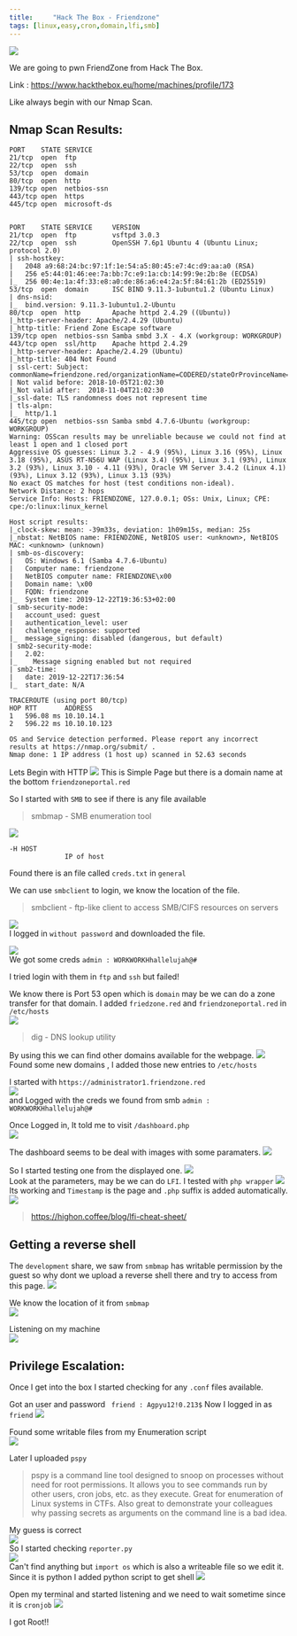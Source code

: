 ```yaml
---
title:     "Hack The Box - Friendzone"
tags: [linux,easy,cron,domain,lfi,smb]
---
```


![](https://raw.githubusercontent.com/ghostbyt3/ghostbyt3.github.io/master/public/static/images/htb-friendzone/1.png)

We are going to pwn FriendZone from Hack The Box.

Link : <https://www.hackthebox.eu/home/machines/profile/173>


Like always begin with our Nmap Scan.

## Nmap Scan Results:

```
PORT    STATE SERVICE
21/tcp  open  ftp
22/tcp  open  ssh
53/tcp  open  domain
80/tcp  open  http
139/tcp open  netbios-ssn
443/tcp open  https
445/tcp open  microsoft-ds


PORT    STATE SERVICE     VERSION
21/tcp  open  ftp         vsftpd 3.0.3
22/tcp  open  ssh         OpenSSH 7.6p1 Ubuntu 4 (Ubuntu Linux; protocol 2.0)
| ssh-hostkey: 
|   2048 a9:68:24:bc:97:1f:1e:54:a5:80:45:e7:4c:d9:aa:a0 (RSA)
|   256 e5:44:01:46:ee:7a:bb:7c:e9:1a:cb:14:99:9e:2b:8e (ECDSA)
|_  256 00:4e:1a:4f:33:e8:a0:de:86:a6:e4:2a:5f:84:61:2b (ED25519)
53/tcp  open  domain      ISC BIND 9.11.3-1ubuntu1.2 (Ubuntu Linux)
| dns-nsid: 
|_  bind.version: 9.11.3-1ubuntu1.2-Ubuntu
80/tcp  open  http        Apache httpd 2.4.29 ((Ubuntu))
|_http-server-header: Apache/2.4.29 (Ubuntu)
|_http-title: Friend Zone Escape software
139/tcp open  netbios-ssn Samba smbd 3.X - 4.X (workgroup: WORKGROUP)
443/tcp open  ssl/http    Apache httpd 2.4.29
|_http-server-header: Apache/2.4.29 (Ubuntu)
|_http-title: 404 Not Found
| ssl-cert: Subject: commonName=friendzone.red/organizationName=CODERED/stateOrProvinceName=CODERED/countryName=JO
| Not valid before: 2018-10-05T21:02:30
|_Not valid after:  2018-11-04T21:02:30
|_ssl-date: TLS randomness does not represent time
| tls-alpn: 
|_  http/1.1
445/tcp open  netbios-ssn Samba smbd 4.7.6-Ubuntu (workgroup: WORKGROUP)
Warning: OSScan results may be unreliable because we could not find at least 1 open and 1 closed port
Aggressive OS guesses: Linux 3.2 - 4.9 (95%), Linux 3.16 (95%), Linux 3.18 (95%), ASUS RT-N56U WAP (Linux 3.4) (95%), Linux 3.1 (93%), Linux 3.2 (93%), Linux 3.10 - 4.11 (93%), Oracle VM Server 3.4.2 (Linux 4.1) (93%), Linux 3.12 (93%), Linux 3.13 (93%)
No exact OS matches for host (test conditions non-ideal).
Network Distance: 2 hops
Service Info: Hosts: FRIENDZONE, 127.0.0.1; OSs: Unix, Linux; CPE: cpe:/o:linux:linux_kernel

Host script results:
|_clock-skew: mean: -39m33s, deviation: 1h09m15s, median: 25s
|_nbstat: NetBIOS name: FRIENDZONE, NetBIOS user: <unknown>, NetBIOS MAC: <unknown> (unknown)
| smb-os-discovery: 
|   OS: Windows 6.1 (Samba 4.7.6-Ubuntu)
|   Computer name: friendzone
|   NetBIOS computer name: FRIENDZONE\x00
|   Domain name: \x00
|   FQDN: friendzone
|_  System time: 2019-12-22T19:36:53+02:00
| smb-security-mode: 
|   account_used: guest
|   authentication_level: user
|   challenge_response: supported
|_  message_signing: disabled (dangerous, but default)
| smb2-security-mode: 
|   2.02: 
|_    Message signing enabled but not required
| smb2-time: 
|   date: 2019-12-22T17:36:54
|_  start_date: N/A

TRACEROUTE (using port 80/tcp)
HOP RTT       ADDRESS
1   596.08 ms 10.10.14.1
2   596.22 ms 10.10.10.123

OS and Service detection performed. Please report any incorrect results at https://nmap.org/submit/ .
Nmap done: 1 IP address (1 host up) scanned in 52.63 seconds
```

Lets Begin with HTTP 
![](https://raw.githubusercontent.com/ghostbyt3/ghostbyt3.github.io/master/public/static/images/htb-friendzone/2.png)
This is Simple Page but there is a domain name at the bottom ``friendzoneportal.red``

So I started with ``SMB`` to see if there is any file available

> smbmap - SMB enumeration tool

![](https://raw.githubusercontent.com/ghostbyt3/ghostbyt3.github.io/master/public/static/images/htb-friendzone/3.png)

```
-H HOST
              IP of host
```
Found there is an file called ``creds.txt`` in ``general``

We can use ``smbclient`` to login, we know the location of the file.

>smbclient - ftp-like client to access SMB/CIFS resources on servers

![](https://raw.githubusercontent.com/ghostbyt3/ghostbyt3.github.io/master/public/static/images/htb-friendzone/4.png)<br/>
I logged in ``without password`` and downloaded the file.

![](https://raw.githubusercontent.com/ghostbyt3/ghostbyt3.github.io/master/public/static/images/htb-friendzone/5.png)<br/>
We got some creds `` admin : WORKWORKHhallelujah@# ``

I tried login with them in ``ftp`` and ``ssh`` but failed!

We know there is Port 53 open which is ``domain`` may be we can do a zone transfer for that domain.
I added ``friedzone.red`` and ``friendzoneportal.red`` in ``/etc/hosts``<br/>
![](https://raw.githubusercontent.com/ghostbyt3/ghostbyt3.github.io/master/public/static/images/htb-friendzone/6.png)

> dig - DNS lookup utility

By using this we can find other domains available for the webpage.
![](https://raw.githubusercontent.com/ghostbyt3/ghostbyt3.github.io/master/public/static/images/htb-friendzone/7.png)<br/>
Found some new domains , I added those new entries to ``/etc/hosts``

I started with ``https://administrator1.friendzone.red``<br/>
![](https://raw.githubusercontent.com/ghostbyt3/ghostbyt3.github.io/master/public/static/images/htb-friendzone/8.png)<br/>
and Logged with the creds we found from smb `` admin : WORKWORKHhallelujah@# ``

Once Logged in, It told me to visit ``/dashboard.php``<br/>
![](https://raw.githubusercontent.com/ghostbyt3/ghostbyt3.github.io/master/public/static/images/htb-friendzone/9.png)

The dashboard seems to be deal with images with some paramaters.
![](https://raw.githubusercontent.com/ghostbyt3/ghostbyt3.github.io/master/public/static/images/htb-friendzone/10.png)

So I started testing one from the displayed one.
![](https://raw.githubusercontent.com/ghostbyt3/ghostbyt3.github.io/master/public/static/images/htb-friendzone/11.png)<br/>
Look at the parameters, may be we can do ``LFI``.
I tested with ``php wrapper``
![](https://raw.githubusercontent.com/ghostbyt3/ghostbyt3.github.io/master/public/static/images/htb-friendzone/12.png)<br/>
Its working and ``Timestamp`` is the page and ``.php`` suffix is added automatically.<br/>
![](https://raw.githubusercontent.com/ghostbyt3/ghostbyt3.github.io/master/public/static/images/htb-friendzone/13.png)

>https://highon.coffee/blog/lfi-cheat-sheet/

## Getting a reverse shell

The ``development`` share, we saw from ``smbmap`` has writable permission by the guest so why dont we upload a reverse shell there and try to access from this page.
![](https://raw.githubusercontent.com/ghostbyt3/ghostbyt3.github.io/master/public/static/images/htb-friendzone/14.png)

We know the location of it from ``smbmap``<br/>
![](https://raw.githubusercontent.com/ghostbyt3/ghostbyt3.github.io/master/public/static/images/htb-friendzone/15.png)

Listening on my machine<br/>
![](https://raw.githubusercontent.com/ghostbyt3/ghostbyt3.github.io/master/public/static/images/htb-friendzone/16.png)

## Privilege Escalation:

Once I get into the box I started checking for any ``.conf`` files available.

Got an user and password ``  friend : Agpyu12!0.213$ ``
Now I logged in as ``friend``
![](https://raw.githubusercontent.com/ghostbyt3/ghostbyt3.github.io/master/public/static/images/htb-friendzone/18.png)

Found some writable files from my Enumeration script<br/>
![](https://raw.githubusercontent.com/ghostbyt3/ghostbyt3.github.io/master/public/static/images/htb-friendzone/17.png)

Later I uploaded ``pspy``

>pspy is a command line tool designed to snoop on processes without need for root permissions. It allows you to see commands run by other users, cron jobs, etc. as they execute. Great for enumeration of Linux systems in CTFs. Also great to demonstrate your colleagues why passing secrets as arguments on the command line is a bad idea.

My guess is correct<br/>
![](https://raw.githubusercontent.com/ghostbyt3/ghostbyt3.github.io/master/public/static/images/htb-friendzone/19.png)<br/>
So I started checking ``reporter.py`` <br/>
![](https://raw.githubusercontent.com/ghostbyt3/ghostbyt3.github.io/master/public/static/images/htb-friendzone/20.png)<br/>
Can't find anything but ``import os`` which is also a writeable file so we edit it.
Since it is python I added python script to get shell
![](https://raw.githubusercontent.com/ghostbyt3/ghostbyt3.github.io/master/public/static/images/htb-friendzone/21.png)

Open my terminal and started listening and we need to wait sometime since it is ``cronjob``
![](https://raw.githubusercontent.com/ghostbyt3/ghostbyt3.github.io/master/public/static/images/htb-friendzone/22.png)

I got Root!!





